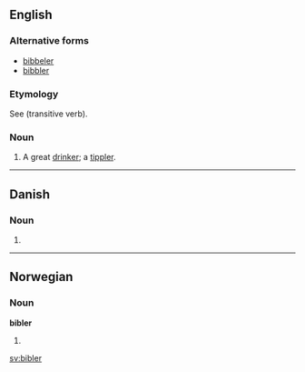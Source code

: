 ==English==

===Alternative forms===
* [[bibbeler]]
* [[bibbler]]

===Etymology===
See {{term|bib|lang=en}} (transitive verb).

===Noun===
{{en-noun}}

# {{context|archaic|lang=en}} A great [[drinker]]; a [[tippler]].

{{Webster 1913}}

----

==Danish==

===Noun===
{{head|da|noun form|g=c}}

# {{form of|plural indefinite|bibel|lang=da}}

----

==Norwegian==

===Noun===
'''bibler'''

# {{plural of|bibel|lang=no}}

[[sv:bibler]]
